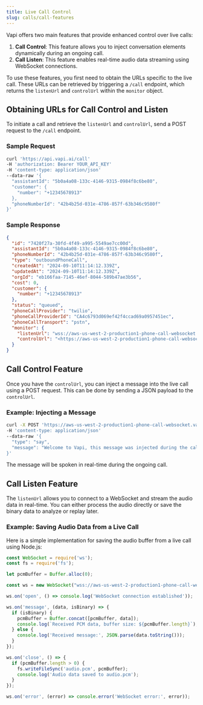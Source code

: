 ```yaml
---
title: Live Call Control
slug: calls/call-features
---
```


Vapi offers two main features that provide enhanced control over live calls:

1. **Call Control**: This feature allows you to inject conversation elements dynamically during an ongoing call.
2. **Call Listen**: This feature enables real-time audio data streaming using WebSocket connections.

To use these features, you first need to obtain the URLs specific to the live call. These URLs can be retrieved by triggering a `/call` endpoint, which returns the `listenUrl` and `controlUrl` within the `monitor` object.

## Obtaining URLs for Call Control and Listen

To initiate a call and retrieve the `listenUrl` and `controlUrl`, send a POST request to the `/call` endpoint.

### Sample Request

```bash
curl 'https://api.vapi.ai/call' 
-H 'authorization: Bearer YOUR_API_KEY' 
-H 'content-type: application/json' 
--data-raw '{
  "assistantId": "5b0a4a08-133c-4146-9315-0984f8c6be80",
  "customer": {
    "number": "+12345678913"
  },
  "phoneNumberId": "42b4b25d-031e-4786-857f-63b346c9580f"
}'

```

### Sample Response

```json
{
  "id": "7420f27a-30fd-4f49-a995-5549ae7cc00d",
  "assistantId": "5b0a4a08-133c-4146-9315-0984f8c6be80",
  "phoneNumberId": "42b4b25d-031e-4786-857f-63b346c9580f",
  "type": "outboundPhoneCall",
  "createdAt": "2024-09-10T11:14:12.339Z",
  "updatedAt": "2024-09-10T11:14:12.339Z",
  "orgId": "eb166faa-7145-46ef-8044-589b47ae3b56",
  "cost": 0,
  "customer": {
    "number": "+12345678913"
  },
  "status": "queued",
  "phoneCallProvider": "twilio",
  "phoneCallProviderId": "CA4c6793d069ef42f4ccad69a0957451ec",
  "phoneCallTransport": "pstn",
  "monitor": {
    "listenUrl": "wss://aws-us-west-2-production1-phone-call-websocket.vapi.ai/7420f27a-30fd-4f49-a995-5549ae7cc00d/transport",
    "controlUrl": "<https://aws-us-west-2-production1-phone-call-websocket.vapi.ai/7420f27a-30fd-4f49-a995-5549ae7cc00d/control>"
  }
}

```

## Call Control Feature

Once you have the `controlUrl`, you can inject a message into the live call using a POST request. This can be done by sending a JSON payload to the `controlUrl`.

### Example: Injecting a Message

```bash
curl -X POST 'https://aws-us-west-2-production1-phone-call-websocket.vapi.ai/7420f27a-30fd-4f49-a995-5549ae7cc00d/control' 
-H 'content-type: application/json' 
--data-raw '{
  "type": "say",
  "message": "Welcome to Vapi, this message was injected during the call."
}'

```

The message will be spoken in real-time during the ongoing call.

## Call Listen Feature

The `listenUrl` allows you to connect to a WebSocket and stream the audio data in real-time. You can either process the audio directly or save the binary data to analyze or replay later.

### Example: Saving Audio Data from a Live Call

Here is a simple implementation for saving the audio buffer from a live call using Node.js:

```jsx
const WebSocket = require('ws');
const fs = require('fs');

let pcmBuffer = Buffer.alloc(0);

const ws = new WebSocket("wss://aws-us-west-2-production1-phone-call-websocket.vapi.ai/7420f27a-30fd-4f49-a995-5549ae7cc00d/transport");

ws.on('open', () => console.log('WebSocket connection established'));

ws.on('message', (data, isBinary) => {
  if (isBinary) {
    pcmBuffer = Buffer.concat([pcmBuffer, data]);
    console.log(`Received PCM data, buffer size: ${pcmBuffer.length}`);
  } else {
    console.log('Received message:', JSON.parse(data.toString()));
  }
});

ws.on('close', () => {
  if (pcmBuffer.length > 0) {
    fs.writeFileSync('audio.pcm', pcmBuffer);
    console.log('Audio data saved to audio.pcm');
  }
});

ws.on('error', (error) => console.error('WebSocket error:', error));

```
